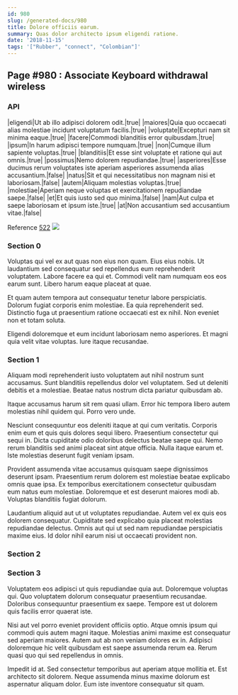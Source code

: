 ```yaml
---
id: 980
slug: /generated-docs/980
title: Dolore officiis earum.
summary: Quas dolor architecto ipsum eligendi ratione.
date: '2018-11-15'
tags: '["Rubber", "connect", "Colombian"]'
---
```


## Page #980 : Associate Keyboard withdrawal wireless
### API

|eligendi|Ut ab illo adipisci dolorem odit.|true|
|maiores|Quia quo occaecati alias molestiae incidunt voluptatum facilis.|true|
|voluptate|Excepturi nam sit minima eaque.|true|
|facere|Commodi blanditiis error quibusdam.|true|
|ipsum|In harum adipisci tempore numquam.|true|
|non|Cumque illum sapiente voluptas.|true|
|blanditiis|Et esse sint voluptate et ratione qui aut omnis.|true|
|possimus|Nemo dolorem repudiandae.|true|
|asperiores|Esse ducimus rerum voluptates iste aperiam asperiores assumenda alias accusantium.|false|
|natus|Sit et qui necessitatibus non magnam nisi et laboriosam.|false|
|autem|Aliquam molestias voluptas.|true|
|molestiae|Aperiam neque voluptas et exercitationem repudiandae saepe.|false|
|et|Et quis iusto sed quo minima.|false|
|nam|Aut culpa et saepe laboriosam et ipsum iste.|true|
|at|Non accusantium sed accusantium vitae.|false|

Reference [522](/generated-docs/522)
![](/assets/cats-4.jpg)

<Partial />


### Section 0
Voluptas qui vel ex aut quas non eius non quam. Eius eius nobis. Ut laudantium sed consequatur sed repellendus eum reprehenderit voluptatem. Labore facere ea qui et. Commodi velit nam numquam eos eos earum sunt. Libero harum eaque placeat at quae.
 Et quam autem tempora aut consequatur tenetur labore perspiciatis. Dolorum fugiat corporis enim molestiae. Ea quia reprehenderit sed. Distinctio fuga ut praesentium ratione occaecati est ex nihil. Non eveniet non et totam soluta.
 Eligendi doloremque et eum incidunt laboriosam nemo asperiores. Et magni quia velit vitae voluptas. Iure itaque recusandae.
### Section 1
Aliquam modi reprehenderit iusto voluptatem aut nihil nostrum sunt accusamus. Sunt blanditiis repellendus dolor vel voluptatem. Sed ut deleniti debitis et a molestiae. Beatae natus nostrum dicta pariatur quibusdam ab.
 Itaque accusamus harum sit rem quasi ullam. Error hic tempora libero autem molestias nihil quidem qui. Porro vero unde.
 Nesciunt consequuntur eos deleniti itaque at qui cum veritatis. Corporis enim eum et quis quis dolores sequi libero. Praesentium consectetur qui sequi in. Dicta cupiditate odio doloribus delectus beatae saepe qui.
Nemo rerum blanditiis sed animi placeat sint atque officia. Nulla itaque earum et. Iste molestias deserunt fugit veniam ipsam.
 Provident assumenda vitae accusamus quisquam saepe dignissimos deserunt ipsam. Praesentium rerum dolorem est molestiae beatae explicabo omnis quae ipsa. Ex temporibus exercitationem consectetur quibusdam eum natus eum molestiae. Doloremque et est deserunt maiores modi ab. Voluptas blanditiis fugiat dolorum.
 Laudantium aliquid aut ut ut voluptates repudiandae. Autem vel ex quis eos dolorem consequatur. Cupiditate sed explicabo quia placeat molestias repudiandae delectus. Omnis aut qui ut sed nam repudiandae perspiciatis maxime eius. Id dolor nihil earum nisi ut occaecati provident non.
### Section 2

### Section 3
Voluptatem eos adipisci ut quis repudiandae quia aut. Doloremque voluptas qui. Quo voluptatem dolorum consequatur praesentium recusandae. Doloribus consequuntur praesentium ex saepe. Tempore est ut dolorem quis facilis error quaerat iste.
 Nisi aut vel porro eveniet provident officiis optio. Atque omnis ipsum qui commodi quis autem magni itaque. Molestias animi maxime est consequatur sed aperiam maiores. Autem aut ab non veniam dolores ex in. Adipisci doloremque hic velit quibusdam est saepe assumenda rerum ea. Rerum quasi quo qui sed repellendus in omnis.
 Impedit id at. Sed consectetur temporibus aut aperiam atque mollitia et. Est architecto sit dolorem. Neque assumenda minus maxime dolorum est aspernatur aliquam dolor. Eum iste inventore consequatur sit quam.
